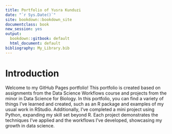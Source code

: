 ```yaml
---
title: Portfolio of Yusra Kunduzi
date: "`r Sys.Date()`"
site: bookdown::bookdown_site
documentclass: book
new_session: yes
output:
  bookdown::gitbook: default
  html_document: default
bibliography: My_Library.bib
---
```



# Introduction

Welcome to my GitHub Pages portfolio! This portfolio is created based on assignments from the Data Science Workflows course and projects from the minor in Data Science for Biology. In this portfolio, you can find a variety of things I’ve learned and created, such as an R package and examples of my usual work in RStudio. Additionally, I’ve completed a mini project using Python, expanding my skill set beyond R. Each project demonstrates the techniques I’ve applied and the workflows I’ve developed, showcasing my growth in data science.

